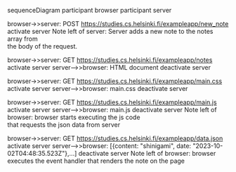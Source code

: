 sequenceDiagram
 participant browser
 participant server

browser->>server: POST https://studies.cs.helsinki.fi/exampleapp/new_note
    activate server
    Note left of server: Server adds a new note to the notes array from<br/> the body of the request.  

browser->>server: GET https://studies.cs.helsinki.fi/exampleapp/notes
    activate server
    server-->>browser: HTML document
    deactivate server

browser->>server: GET https://studies.cs.helsinki.fi/exampleapp/main.css
    activate server
    server-->>browser: main.css
    deactivate server

browser->>server: GET https://studies.cs.helsinki.fi/exampleapp/main.js
    activate server
    server-->>browser: main.js
    deactivate server
    Note left of browser: browser starts executing the js code<br/> that requests the json data from server 

browser->>server: GET https://studies.cs.helsinki.fi/exampleapp/data.json
    activate server
    server-->>browser: [{content: "shinigami", date: "2023-10-02T04:48:35.523Z"},...]
    deactivate server
    Note left of browser: browser executes the event handler that renders the note on the page




